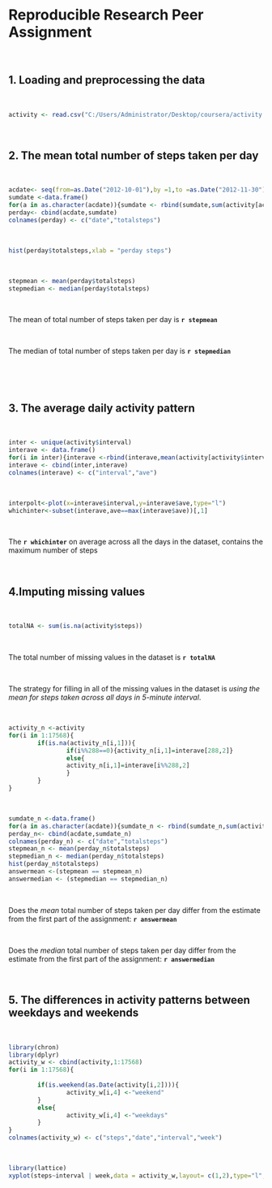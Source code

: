 # Reproducible Research Peer Assignment

<br>

## 1. Loading and preprocessing the data

<br>

```r
activity <- read.csv("C:/Users/Administrator/Desktop/coursera/activity.csv",sep = ",",stringsAsFactors = FALSE)
```

<br>

## 2. The mean total number of steps taken per day

<br>

```r
acdate<- seq(from=as.Date("2012-10-01"),by =1,to =as.Date("2012-11-30"))
sumdate <-data.frame()
for(a in as.character(acdate)){sumdate <- rbind(sumdate,sum(activity[activity$date == a,1],na.rm = TRUE))}
perday<- cbind(acdate,sumdate)
colnames(perday) <- c("date","totalsteps")
```

<br>

```r
hist(perday$totalsteps,xlab = "perday steps")
```

<br>

```r
stepmean <- mean(perday$totalsteps)
stepmedian <- median(perday$totalsteps)
```

<br>

The mean of total number of steps taken per day is **`r stepmean`**

<br>

The median of total number of steps taken per day is **`r stepmedian`**

<br>

<br>

## 3. The average daily activity pattern

<br>

```r
inter <- unique(activity$interval)
interave <- data.frame()
for(i in inter){interave <-rbind(interave,mean(activity[activity$interval == i,1],na.rm = TRUE))}
interave <- cbind(inter,interave)
colnames(interave) <- c("interval","ave")
```

<br>

```r
interpolt<-plot(x=interave$interval,y=interave$ave,type="l")
whichinter<-subset(interave,ave==max(interave$ave))[,1]
```

<br>

The **`r whichinter`** on average across all the days in the dataset, contains the maximum number of steps

<br>

## 4.Imputing missing values

<br>

```r
totalNA <- sum(is.na(activity$steps))
```

<br>

The total number of missing values in the dataset is **`r totalNA`**

<br>

The strategy for filling in all of the missing values in the dataset is *using the mean for steps taken across all days in 5-minute interval*.

<br>


```r
activity_n <-activity
for(i in 1:17568){
        if(is.na(activity_n[i,1])){
                if(i%%288==0){activity_n[i,1]=interave[288,2]}
                else{
                activity_n[i,1]=interave[i%%288,2]
                }
        }
}
```

<br>

```r
sumdate_n <-data.frame()
for(a in as.character(acdate)){sumdate_n <- rbind(sumdate_n,sum(activity_n[activity_n$date == a,1],na.rm = TRUE))}
perday_n<- cbind(acdate,sumdate_n)
colnames(perday_n) <- c("date","totalsteps")
stepmean_n <- mean(perday_n$totalsteps)
stepmedian_n <- median(perday_n$totalsteps)
hist(perday_n$totalsteps)
answermean <-(stepmean == stepmean_n)
answermedian <- (stepmedian == stepmedian_n)
```

<br>

Does the *mean* total number of steps taken per day differ from the estimate from the first part of the assignment: **`r answermean`**

<br>

Does the *median* total number of steps taken per day differ from the estimate from the first part of the assignment: **`r answermedian`**


<br>

## 5. The differences in activity patterns between weekdays and weekends

<br>

```r
library(chron)
library(dplyr)
activity_w <- cbind(activity,1:17568)
for(i in 1:17568){
        
        if(is.weekend(as.Date(activity[i,2]))){
                activity_w[i,4] <-"weekend"
        }
        else{
                activity_w[i,4] <-"weekdays"
        }
}
colnames(activity_w) <- c("steps","date","interval","week")
```

<br>

```r
library(lattice)
xyplot(steps~interval | week,data = activity_w,layout= c(1,2),type="l",xlab = "Number of steps")
```

<br>



